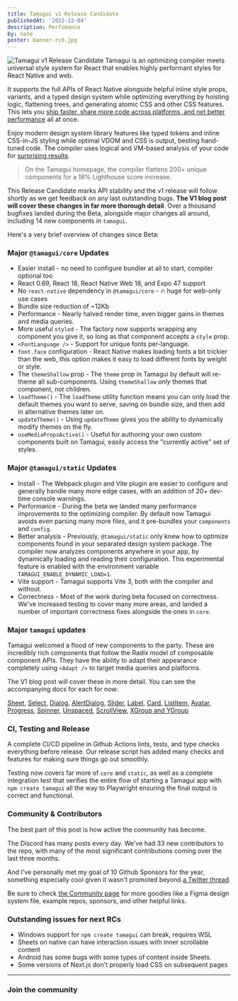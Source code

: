 ```yaml
---
title: Tamagui v1 Release Candidate
publishedAt: '2022-12-04'
description: Perfomance
by: nate
poster: banner-rc0.jpg
---
```


<Spacer />
<Spacer />
<Spacer />
<Image
  title="Tamagui v1 Release Candidate"
  src="/banner-rc0.jpg"
  size="hero"
  overlap
  height={275}
  width={761}
  resizeMode="contain"
  mb="$4"
/>

<IntroParagraph>
  Tamagui is an optimizing compiler meets universal style system for React that enables
  highly performant styles for React Native and web.
</IntroParagraph>

It supports the full APIs of React Native alongside helpful inline style props, variants, and a typed design system while optimizing everything by hoisting logic, flattening trees, and generating atomic CSS and other CSS features. This lets you [ship faster, share more code across platforms, and net better performance](/docs/intro/why-a-compiler) all at once.

Enjoy modern design system library features like typed tokens and inline CSS-in-JS styling while optimal VDOM and CSS is output, besting hand-tuned code. The compiler uses logical and VM-based analysis of your code for [surprising results](/docs/intro/benchmarks).

> On the Tamagui homepage, the compiler flattens 200+ unique components for a 18% Lighthouse score increase.

This Release Candidate marks API stability and the v1 release will follow shortly as we get feedback on any last outstanding bugs. **The V1 blog post will cover these changes in far more thorough detail**. Over a thousand bugfixes landed during the Beta, alongside major changes all around, including 14 new components in `tamagui`.

Here's a very brief overview of changes since Beta:

### Major `@tamagui/core` Updates

- Easier install - no need to configure bundler at all to start, compiler optional too
- React 0.69, React 18, React Native Web 18, and Expo 47 support
- No `react-native` dependency in `@tamagui/core` - 🔥 huge for web-only use cases
- Bundle size reduction of ~12Kb
- Performance - Nearly halved render time, even bigger gains in themes and media queries.
- More useful `styled` - The factory now supports wrapping any component you give it, so long as that component accepts a `style` prop.
- `<FontLanguage />` - Support for unique fonts per-language.
- `font.face` configuration - React Native makes loading fonts a bit trickier than the web, this option makes it easy to load different fonts by weight or style.
- The `themeShallow` prop - The `theme` prop in Tamagui by default will re-theme all sub-components. Using `themeShallow` _only_ themes that component, not children.
- `loadTheme()` - The `loadTheme` utility function means you can only load the default themes you want to serve, saving on bundle size, and then add in alternative themes later on.
- `updateTheme()` - Using `updateTheme` gives you the ability to dynamically modify themes on the fly.
- `useMediaPropsActive()` - Useful for authoring your own custom components built on Tamagui, easily access the "currently active" set of styles.

### Major `@tamagui/static` Updates

- Install - The Webpack plugin and Vite plugin are easier to configure and generally handle many more edge cases, with an addition of 20+ dev-time console warnings.
- Performance - During the beta we landed many performance improvements to the optimizing compiler. By default now Tamagui avoids even parsing many more files, and it pre-bundles your `components` and `config`.
- Better analysis - Previously, `@tamagui/static` only knew how to optimize components found in your separated design system package. The compiler now analyzes components anywhere in your app, by dynamically loading and reading their configuration. This experimental feature is enabled with the environment variable `TAMAGUI_ENABLE_DYNAMIC_LOAD=1`.
- Vite support - Tamagui supports Vite 3, both with the compiler and without.
- Correctness - Most of the work during beta focused on correctness. We've increased testing to cover many more areas, and landed a number of important correctness fixes alongside the ones in `core`.

### Major `tamagui` updates

Tamagui welcomed a flood of new components to the party. These are incredibly rich components that follow the Radix model of composable component APIs. They have the ability to adapt their appearance completely using `<Adapt />` to target media queries and platforms.

The V1 blog post will cover these in more detail. You can see the accompanying docs for each for now:

[Sheet](/docs/components/sheet), [Select](/docs/components/select), [Dialog](/docs/components/dialog), [AlertDialog](/docs/components/alert-dialog), [Slider](/docs/components/slider), [Label](/docs/components/label), [Card](/docs/components/card), [ListItem](/docs/components/list-item), [Avatar](/docs/components/avatar), [Progress](/docs/components/progress), [Spinner](/docs/components/spinner), [Unspaced](/docs/components/unspaced), [ScrollView](/docs/components/scroll-view), [XGroup and YGroup](/docs/components/group)

### CI, Testing and Release

A complete CI/CD pipeline in Github Actions lints, tests, and type checks everything before release. Our release script has added many checks and features for making sure things go out smoothly.

Testing now covers far more of `core` and `static`, as well as a complete integration test that verifies the entire flow of starting a Tamagui app with `npm create tamagui` all the way to Playwright ensuring the final output is correct and functional.

### Community & Contributors

The best part of this post is how active the community has become.

The Discord has many posts every day. We've had 33 new contributors to the repo, with many of the most significant contributions coming over the last three months.

And I've personally met my goal of 10 Github Sponsors for the year, something especially cool given it wasn't promoted beyond [a Twitter thread](https://twitter.com/natebirdman/status/1563229065104203776).

Be sure to check [the Community page](/community) for more goodies like a Figma design system file, example repos, sponsors, and other helpful links.

### Outstanding issues for next RCs

- Windows support for `npm create tamagui` can break, requires WSL
- Sheets on native can have interaction issues with inner scrollable content
- Android has some bugs with some types of content inside Sheets.
- Some versions of Next.js don't properly load CSS on subsequent pages

---

### Join the community

<SocialLinksRow />

